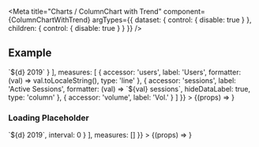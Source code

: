 
<Meta
  title="Charts /  ColumnChart with Trend"
  component={ColumnChartWithTrend}
  argTypes={{
    dataset: {
      control: { disable: true }
    },
    children: {
      control: { disable: true }
    }
  }}
/>

<DocsHeader />

## Example

<Canvas>
  <Story
    name="Default"
    args={{
      dataset: complexDataSet,
      style: { height: '60vh' },
      trendLineHeight: 0.2,
      columnChartHeight: 0.8,
      dimensions: [
        {
          accessor: 'name',
          formatter: (d) => `${d} 2019`
        }
      ],
      measures: [
        {
          accessor: 'users',
          label: 'Users',
          formatter: (val) => val.toLocaleString(),
          type: 'line'
        },
        {
          accessor: 'sessions',
          label: 'Active Sessions',
          formatter: (val) => `${val} sessions`,
          hideDataLabel: true,
          type: 'column'
        },
        {
          accessor: 'volume',
          label: 'Vol.'
        }
      ]
    }}
  >
    {(props) => <ColumnChartWithTrend {...props} />}
  </Story>
</Canvas>

### Loading Placeholder

<Canvas>
  <Story
    name="Loading Placeholder"
    args={{
      dataset: [],
      style: { height: '60vh' },
      dimensions: [
        {
          accessor: 'name',
          formatter: (d) => `${d} 2019`,
          interval: 0
        }
      ],
      measures: []
    }}
  >
    {(props) => <ColumnChartWithTrend {...props} />}
  </Story>
</Canvas>
